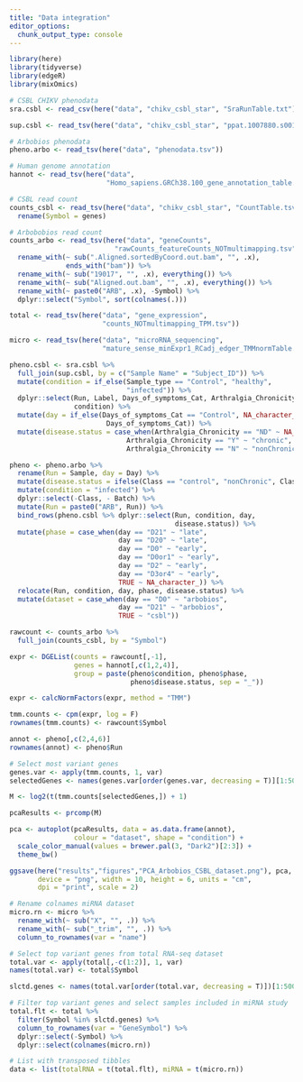 ```yaml
---
title: "Data integration"
editor_options: 
  chunk_output_type: console
---
```


```r
library(here)
library(tidyverse)
library(edgeR)
library(mixOmics)
```

```r
# CSBL CHIKV phenodata
sra.csbl <- read_csv(here("data", "chikv_csbl_star", "SraRunTable.txt"))

sup.csbl <- read_tsv(here("data", "chikv_csbl_star", "ppat.1007880.s001.csv"))

# Arbobios phenodata
pheno.arbo <- read_tsv(here("data", "phenodata.tsv"))

# Human genome annotation
hannot <- read_tsv(here("data", 
                        "Homo_sapiens.GRCh38.100_gene_annotation_table.txt"))

# CSBL read count
counts_csbl <- read_tsv(here("data", "chikv_csbl_star", "CountTable.tsv")) %>% 
  rename(Symbol = genes)

# Arbobobios read count
counts_arbo <- read_tsv(here("data", "geneCounts",
                          "rawCounts_featureCounts_NOTmultimapping.tsv")) %>%
  rename_with(~ sub(".Aligned.sortedByCoord.out.bam", "", .x), 
              ends_with("bam")) %>% 
  rename_with(~ sub("19017", "", .x), everything()) %>% 
  rename_with(~ sub("Aligned.out.bam", "", .x), everything()) %>%
  rename_with(~ paste0("ARB", .x), -Symbol) %>%
  dplyr::select("Symbol", sort(colnames(.)))

total <- read_tsv(here("data", "gene_expression",
                       "counts_NOTmultimapping_TPM.tsv"))

micro <- read_tsv(here("data", "microRNA_sequencing", 
                       "mature_sense_minExpr1_RCadj_edger_TMMnormTable.csv"))
```

```r
pheno.csbl <- sra.csbl %>% 
  full_join(sup.csbl, by = c("Sample Name" = "Subject_ID")) %>%
  mutate(condition = if_else(Sample_type == "Control", "healthy", 
                             "infected")) %>% 
  dplyr::select(Run, Label, Days_of_symptoms_Cat, Arthralgia_Chronicity,
                condition) %>% 
  mutate(day = if_else(Days_of_symptoms_Cat == "Control", NA_character_, 
                        Days_of_symptoms_Cat)) %>% 
  mutate(disease.status = case_when(Arthralgia_Chronicity == "ND" ~ NA_character_,
                             Arthralgia_Chronicity == "Y" ~ "chronic",
                             Arthralgia_Chronicity == "N" ~ "nonChronic"))

pheno <- pheno.arbo %>%
  rename(Run = Sample, day = Day) %>% 
  mutate(disease.status = ifelse(Class == "control", "nonChronic", Class)) %>% 
  mutate(condition = "infected") %>% 
  dplyr::select(-Class, - Batch) %>%
  mutate(Run = paste0("ARB", Run)) %>% 
  bind_rows(pheno.csbl %>% dplyr::select(Run, condition, day, 
                                         disease.status)) %>%
  mutate(phase = case_when(day == "D21" ~ "late",
                           day == "D20" ~ "late",
                           day == "D0" ~ "early",
                           day == "D0or1" ~ "early",
                           day == "D2" ~ "early",
                           day == "D3or4" ~ "early",
                           TRUE ~ NA_character_)) %>% 
  relocate(Run, condition, day, phase, disease.status) %>% 
  mutate(dataset = case_when(day == "D0" ~ "arbobios",
                           day == "D21" ~ "arbobios",
                           TRUE ~ "csbl"))

rawcount <- counts_arbo %>% 
  full_join(counts_csbl, by = "Symbol")
```

```r
expr <- DGEList(counts = rawcount[,-1], 
                genes = hannot[,c(1,2,4)],
                group = paste(pheno$condition, pheno$phase, 
                              pheno$disease.status, sep = "_"))

expr <- calcNormFactors(expr, method = "TMM")

tmm.counts <- cpm(expr, log = F)
rownames(tmm.counts) <- rawcount$Symbol

annot <- pheno[,c(2,4,6)]
rownames(annot) <- pheno$Run

# Select most variant genes
genes.var <- apply(tmm.counts, 1, var)
selectedGenes <- names(genes.var[order(genes.var, decreasing = T)][1:500])

M <- log2(t(tmm.counts[selectedGenes,]) + 1)

pcaResults <- prcomp(M)

pca <- autoplot(pcaResults, data = as.data.frame(annot), 
                colour = "dataset", shape = "condition") +
  scale_color_manual(values = brewer.pal(3, "Dark2")[2:3]) +
  theme_bw()

ggsave(here("results","figures","PCA_Arbobios_CSBL_dataset.png"), pca, 
       device = "png", width = 10, height = 6, units = "cm", 
       dpi = "print", scale = 2)
```


```r
# Rename colnames miRNA dataset
micro.rn <- micro %>% 
  rename_with(~ sub("X", "", .)) %>% 
  rename_with(~ sub("_trim", "", .)) %>% 
  column_to_rownames(var = "name")

# Select top variant genes from total RNA-seq dataset 
total.var <- apply(total[,-c(1:2)], 1, var)
names(total.var) <- total$Symbol

slctd.genes <- names(total.var[order(total.var, decreasing = T)])[1:5000]

# Filter top variant genes and select samples included in miRNA study
total.flt <- total %>% 
  filter(Symbol %in% slctd.genes) %>% 
  column_to_rownames(var = "GeneSymbol") %>% 
  dplyr::select(-Symbol) %>% 
  dplyr::select(colnames(micro.rn))

# List with transposed tibbles
data <- list(totalRNA = t(total.flt), miRNA = t(micro.rn))
```

